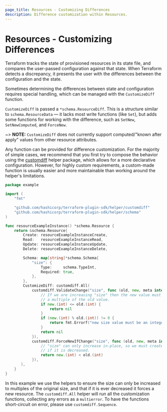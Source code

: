 ```yaml
---
page_title: Resources - Customizing Differences
description: Difference customization within Resources.
---
```


# Resources - Customizing Differences

Terraform tracks the state of provisioned resources in its state file, and compares the user-passed configuration against that state. When Terraform detects a discrepancy, it presents the user with the differences between the configuration and the state.

Sometimes determining the differences between state and configuration requires special handling, which can be managed with the `CustomizeDiff` function.

`CustomizeDiff` is passed a `*schema.ResourceDiff`. This is a structure similar to `schema.ResourceData` — it lacks most write functions (like `Set`), but adds some functions for working with the difference, such as `SetNew`, `SetNewComputed`, and `ForceNew`.

~> **NOTE:** `CustomizeDiff` does not currently support computed/"known after apply" values from other resource attributes.

Any function can be provided for difference customization. For the majority of simple cases, we recommend that you first try to compose the behavior using the [customdiff](https://pkg.go.dev/github.com/hashicorp/terraform-plugin-sdk/helper/customdiff) helper package, which allows for a more declarative configuration. However, for highly custom requirements, a custom-made function is usually easier and more maintainable than working around the helper's limitations.

```go
package example

import (
    "fmt"

    "github.com/hashicorp/terraform-plugin-sdk/helper/customdiff"
    "github.com/hashicorp/terraform-plugin-sdk/helper/schema"
)

func resourceExampleInstance() *schema.Resource {
    return &schema.Resource{
        Create: resourceExampleInstanceCreate,
        Read:   resourceExampleInstanceRead,
        Update: resourceExampleInstanceUpdate,
        Delete: resourceExampleInstanceDelete,

        Schema: map[string]*schema.Schema{
            "size": {
                Type:     schema.TypeInt,
                Required: true,
            },
        },
        CustomizeDiff: customdiff.All(
            customdiff.ValidateChange("size", func (old, new, meta interface{}) error {
                // If we are increasing "size" then the new value must be
                // a multiple of the old value.
                if new.(int) <= old.(int) {
                    return nil
                }
                if (new.(int) % old.(int)) != 0 {
                    return fmt.Errorf("new size value must be an integer multiple of old value %d", old.(int))
                }
                return nil
            }),
            customdiff.ForceNewIfChange("size", func (old, new, meta interface{}) bool {
                // "size" can only increase in-place, so we must create a new resource
                // if it is decreased.
                return new.(int) < old.(int)
            }),
       ),
    }
}
```

In this example we use the helpers to ensure the size can only be increased to multiples of the original size, and that if it is ever decreased it forces a new resource. The `customdiff.All` helper will run all the customization functions, collecting any errors as a `multierror`. To have the functions short-circuit on error, please use `customdiff.Sequence`.

